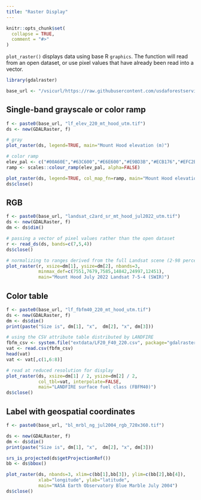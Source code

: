 ```yaml
---
title: "Raster Display"
---
```


```r
knitr::opts_chunk$set(
  collapse = TRUE,
  comment = "#>"
)
```

`plot_raster()` displays data using base R `graphics`. The function will read from an open dataset, or use pixel values that have already been read into a vector.

```r
library(gdalraster)

base_url <- "/vsicurl/https://raw.githubusercontent.com/usdaforestservice/gdalraster/main/sample-data/"
```

## Single-band grayscale or color ramp

```r
f <- paste0(base_url, "lf_elev_220_mt_hood_utm.tif")
ds <- new(GDALRaster, f)

# gray
plot_raster(ds, legend=TRUE, main="Mount Hood elevation (m)")

# color ramp
elev_pal <- c("#00A60E","#63C600","#E6E600","#E9BD3B","#ECB176","#EFC2B3","#F2F2F2")
ramp <- scales::colour_ramp(elev_pal, alpha=FALSE)

plot_raster(ds, legend=TRUE, col_map_fn=ramp, main="Mount Hood elevation (m)")
ds$close()
```

## RGB

```r
f <- paste0(base_url, "landsat_c2ard_sr_mt_hood_jul2022_utm.tif")
ds <- new(GDALRaster, f)
dm <- ds$dim()

# passing a vector of pixel values rather than the open dataset
r <- read_ds(ds, bands=c(7,5,4))
ds$close()

# normalizing to ranges derived from the full Landsat scene (2-98 percentiles)
plot_raster(r, xsize=dm[1], ysize=dm[2], nbands=3,
            minmax_def=c(7551,7679,7585,14842,24997,12451),
            main="Mount Hood July 2022 Landsat 7-5-4 (SWIR)")

```

## Color table

```r
f <- paste0(base_url, "lf_fbfm40_220_mt_hood_utm.tif")
ds <- new(GDALRaster, f)
dm <- ds$dim()
print(paste("Size is", dm[1], "x",  dm[2], "x", dm[3]))

# using the CSV attribute table distributed by LANDFIRE
fbfm_csv <- system.file("extdata/LF20_F40_220.csv", package="gdalraster")
vat <- read.csv(fbfm_csv)
head(vat)
vat <- vat[,c(1,6:8)]

# read at reduced resolution for display
plot_raster(ds, xsize=dm[1] / 2, ysize=dm[2] / 2,
			col_tbl=vat, interpolate=FALSE,
            main="LANDFIRE surface fuel class (FBFM40)")
ds$close()
```

## Label with geospatial coordinates

```r
f <- paste0(base_url, "bl_mrbl_ng_jul2004_rgb_720x360.tif")

ds <- new(GDALRaster, f)
dm <- ds$dim()
print(paste("Size is", dm[1], "x",  dm[2], "x", dm[3]))

srs_is_projected(ds$getProjectionRef())
bb <- ds$bbox()

plot_raster(ds, nbands=3, xlim=c(bb[1],bb[3]), ylim=c(bb[2],bb[4]),
            xlab="longitude", ylab="latitude",
            main="NASA Earth Observatory Blue Marble July 2004")
ds$close()
```

